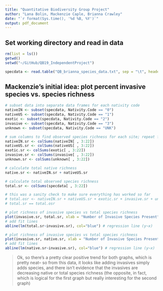 ```yaml
---
title: "Quantitative Biodiversity Group Project"
author: "Lana Bolin, Mackenzie Caple, Brianna Crawley"
date: "`r format(Sys.time(), '%d %B, %Y')`"
output: pdf_document
---
```


## Set working directory and read in data

```r
rm(list = ls())
getwd()
setwd("~/GitHub/QB19_IndependentProject")

specdata <- read.table("QB_brianna_species_data.txt", sep = "\t", header = TRUE, row.names = 1)
```



## Mackenzie's initial idea: plot percent invasive species vs. species richness

```r
# subset data into separate data frames for each nativity code
nativeIN <- subset(specdata, Nativity.Code == "0")
nativeUS <- subset(specdata, Nativity.Code == "1")
exotic <- subset(specdata, Nativity.Code == "2")
invasive <- subset(specdata, Nativity.Code == "3")
unknown <- subset(specdata, Nativity.Code == "UNK")

# sum columns to find observed species richness for each site; repeat for each nativity code
nativeIN.sr <- colSums(nativeIN[ , 3:22])
nativeUS.sr <- colSums(nativeUS[ , 3:22])
exotic.sr <- colSums(exotic[ , 3:22])
invasive.sr <- colSums(invasive[ , 3:22])
unknown.sr <- colSums(unknown[ , 3:22])

# calculate total native richness
native.sr <- nativeIN.sr + nativeUS.sr

# calculate total observed species richness
total.sr <- colSums(specdata[ , 3:22])

# this was a sanity check to make sure everything has worked so far
# total.osr <- nativeIN.sr + nativeUS.sr + exotic.sr + invasive.sr + unknown.sr
# total.sr == total.osr

# plot richness of invasive species vs total species richness
plot(invasive.sr, total.sr, xlab = "Number of Invasive Species Present", ylab = "Total Observed Species Richness")
# add fit lines
abline(lm(total.sr~invasive.sr), col="blue") # regression line (y~x) 

# plot richness of invasive species vs total species richness
plot(invasive.sr, native.sr, xlab = "Number of Invasive Species Present", ylab = "Observed Species Richness of Native Plants")
# add fit lines
abline(lm(native.sr~invasive.sr), col="blue") # regression line (y~x) 
```

> Ok, so there's a pretty clear positive trend for both graphs, which is pretty neat-- so from this data, it looks like adding invasives simply adds species, and there isn't evidence that the invasives are decreasing native or total species richness (the opposite, in fact, which is logical for the first graph but really interesting for the second graph)